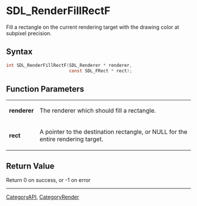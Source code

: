 = SDL_RenderFillRectF =

Fill a rectangle on the current rendering target with the drawing color at subpixel precision.

== Syntax ==

<syntaxhighlight lang='c'>
int SDL_RenderFillRectF(SDL_Renderer * renderer,
                        const SDL_FRect * rect);
</syntaxhighlight>

== Function Parameters ==

{|
|'''renderer'''
|The renderer which should fill a rectangle.
|-
|'''rect'''
|A pointer to the destination rectangle, or NULL for the entire rendering target.
|}

== Return Value ==

Return 0 on success, or -1 on error

----
[[CategoryAPI]], [[CategoryRender]]


